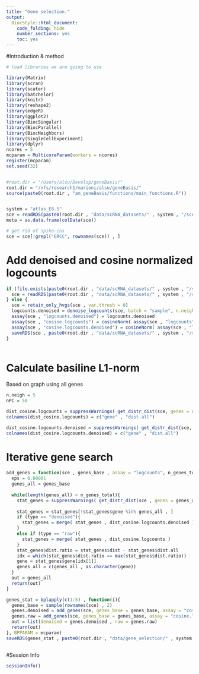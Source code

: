 ```yaml
---
title: "Gene selection."
output:
  BiocStyle::html_document:
    code_folding: hide
    number_sections: yes
    toc: yes  
---
```


#Introduction & method


```r
# load libraries we are going to use

library(Matrix)
library(scran)
library(scater)
library(batchelor)
library(knitr)
library(reshape2)
library(edgeR)
library(ggplot2)
library(BiocSingular)
library(BiocParallel)
library(BiocNeighbors)
library(SingleCellExperiment)
library(dplyr)
ncores = 5
mcparam = MulticoreParam(workers = ncores)
register(mcparam)
set.seed(32)


#root.dir = "/Users/alsu/Develop/geneBasis/"
root.dir = "/nfs/research1/marioni/alsu/geneBasis/"
source(paste0(root.dir , "am_geneBasis/functions/main_functions.R"))


system = "atlas_E8.5"
sce = readRDS(paste0(root.dir , "data/scRNA_datasets/" , system , "/sce_" , system , ".Rds"))
meta = as.data.frame(colData(sce))

# get rid of spike-ins
sce = sce[!grepl("ERCC", rownames(sce)) , ]


```

# Add denoised and cosine normalized logcounts

```r


if (file.exists(paste0(root.dir , "data/scRNA_datasets/" , system , "/sce_denoised_" , system , ".Rds"))){
  sce = readRDS(paste0(root.dir , "data/scRNA_datasets/" , system , "/sce_denoised_" , system , ".Rds"))
} else {
  sce = retain_only_hvgs(sce , var.thresh = 0)
  logcounts.denoised = denoise_logcounts(sce, batch = "sample", n.neigh = 10, nPC = 50)
  assay(sce , "logcounts.denoised") = logcounts.denoised
  assay(sce , "cosine.logcounts") = cosineNorm( assay(sce , "logcounts") )
  assay(sce , "cosine.logcounts.denoised") = cosineNorm( assay(sce , "logcounts.denoised") )
  saveRDS(sce , paste0(root.dir , "data/scRNA_datasets/" , system , "/sce_denoised_" , system , ".Rds"))
}
  
```

# Calculate basiline L1-norm

Based on graph using all genes

```r


n.neigh = 5
nPC = 50

dist_cosine.logcounts = suppressWarnings( get_distr_dist(sce, genes = rownames(sce), assay = "cosine.logcounts", batch = "sample" , n.neigh = n.neigh , nPC = nPC , genes.predict = rownames(sce) , type = "dist") )
colnames(dist_cosine.logcounts) = c("gene" , "dist.all")

dist_cosine.logcounts.denoised = suppressWarnings( get_distr_dist(sce, genes = rownames(sce), assay = "cosine.logcounts.denoised", batch = "sample" , n.neigh = n.neigh , nPC = nPC , genes.predict = rownames(sce) , type = "dist") )
colnames(dist_cosine.logcounts.denoised) = c("gene" , "dist.all")


```


# Iterative gene search

```r



add_genes = function(sce , genes_base , assay = "logcounts", n_genes_total , batch , type = "denoised"){
  eps = 0.00001
  genes_all = genes_base
  
  while(length(genes_all) < n_genes_total){
    stat_genes = suppressWarnings( get_distr_dist(sce , genes = genes_all , assay = assay , batch = batch, n.neigh = 5 , nPC = NULL , genes.predict = rownames(sce) , type = "dist") )
       
    stat_genes = stat_genes[!stat_genes$gene %in% genes_all , ] 
    if (type == "denoised"){
      stat_genes = merge( stat_genes , dist_cosine.logcounts.denoised )
    }
    else if (type == "raw"){
      stat_genes = merge( stat_genes , dist_cosine.logcounts )
    }  
    stat_genes$dist.ratio = stat_genes$dist - stat_genes$dist.all 
    idx = which(stat_genes$dist.ratio == max(stat_genes$dist.ratio))
    gene = stat_genes$gene[idx[1]]
    genes_all = c(genes_all , as.character(gene))
  }
  out = genes_all
  return(out)
}

genes_stat = bplapply(c(1:5) , function(i){
  genes_base = sample(rownames(sce) , 2)
  genes.denoised = add_genes(sce, genes_base = genes_base, assay = "cosine.logcounts.denoised", n_genes_total = 250, batch = "sample", type = "denoised")
  genes.raw = add_genes(sce, genes_base = genes_base, assay = "cosine.logcounts", n_genes_total = 250, batch = "sample", type = "raw")
  out = list(denoised = genes.denoised , raw = genes.raw)
  return(out)
}, BPPARAM = mcparam)
saveRDS(genes_stat , paste0(root.dir , "data/gene_selection/" , system , "/gene_selection_" , system , ".Rds"))



```

#Session Info

```r
sessionInfo()
```
